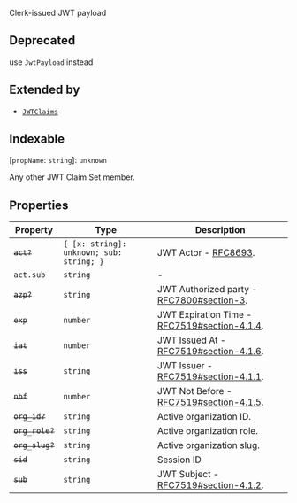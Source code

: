 Clerk-issued JWT payload

## Deprecated

use `JwtPayload` instead

## Extended by

- [`JWTClaims`](jwt-claims.mdx)

## Indexable

\[`propName`: `string`\]: `unknown`

Any other JWT Claim Set member.

## Properties

| Property                              | Type                                                  | Description                                                                                       |
| ------------------------------------- | ----------------------------------------------------- | ------------------------------------------------------------------------------------------------- |
| <a id="act"></a> ~~`act?`~~           | <code>\{ [x: string]: unknown; sub: string; \}</code> | JWT Actor - [RFC8693](https://www.rfc-editor.org/rfc/rfc8693.html#name-act-actor-claim).          |
| `act.sub`                             | `string`                                              | -                                                                                                 |
| <a id="azp"></a> ~~`azp?`~~           | `string`                                              | JWT Authorized party - [RFC7800#section-3](https://tools.ietf.org/html/rfc7800#section-3).        |
| <a id="exp"></a> ~~`exp`~~            | `number`                                              | JWT Expiration Time - [RFC7519#section-4.1.4](https://tools.ietf.org/html/rfc7519#section-4.1.4). |
| <a id="iat"></a> ~~`iat`~~            | `number`                                              | JWT Issued At - [RFC7519#section-4.1.6](https://tools.ietf.org/html/rfc7519#section-4.1.6).       |
| <a id="iss"></a> ~~`iss`~~            | `string`                                              | JWT Issuer - [RFC7519#section-4.1.1](https://tools.ietf.org/html/rfc7519#section-4.1.1).          |
| <a id="nbf"></a> ~~`nbf`~~            | `number`                                              | JWT Not Before - [RFC7519#section-4.1.5](https://tools.ietf.org/html/rfc7519#section-4.1.5).      |
| <a id="org_id"></a> ~~`org_id?`~~     | `string`                                              | Active organization ID.                                                                           |
| <a id="org_role"></a> ~~`org_role?`~~ | `string`                                              | Active organization role.                                                                         |
| <a id="org_slug"></a> ~~`org_slug?`~~ | `string`                                              | Active organization slug.                                                                         |
| <a id="sid"></a> ~~`sid`~~            | `string`                                              | Session ID                                                                                        |
| <a id="sub"></a> ~~`sub`~~            | `string`                                              | JWT Subject - [RFC7519#section-4.1.2](https://tools.ietf.org/html/rfc7519#section-4.1.2).         |
